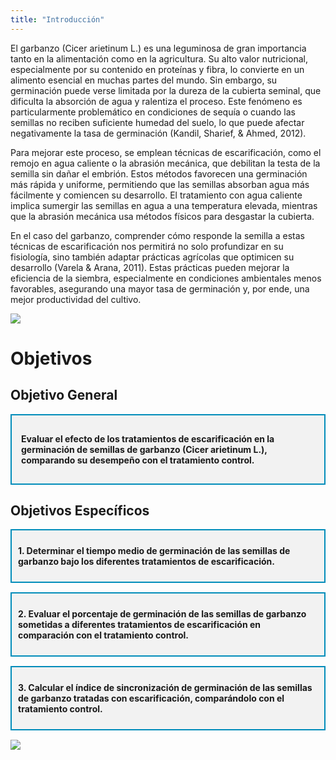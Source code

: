 ---
title: "Introducción"
---
El garbanzo (Cicer arietinum L.) es una leguminosa de gran importancia tanto en la alimentación como en la agricultura. Su alto valor nutricional, especialmente por su contenido en proteínas y fibra, lo convierte en un alimento esencial en muchas partes del mundo. Sin embargo, su germinación puede verse limitada por la dureza de la cubierta seminal, que dificulta la absorción de agua y ralentiza el proceso. Este fenómeno es particularmente problemático en condiciones de sequía o cuando las semillas no reciben suficiente humedad del suelo, lo que puede afectar negativamente la tasa de germinación (Kandil, Sharief, & Ahmed, 2012).

Para mejorar este proceso, se emplean técnicas de escarificación, como el remojo en agua caliente o la abrasión mecánica, que debilitan la testa de la semilla sin dañar el embrión. Estos métodos favorecen una germinación más rápida y uniforme, permitiendo que las semillas absorban agua más fácilmente y comiencen su desarrollo. El tratamiento con agua caliente implica sumergir las semillas en agua a una temperatura elevada, mientras que la abrasión mecánica usa métodos físicos para desgastar la cubierta.

En el caso del garbanzo, comprender cómo responde la semilla a estas técnicas de escarificación nos permitirá no solo profundizar en su fisiología, sino también adaptar prácticas agrícolas que optimicen su desarrollo (Varela & Arana, 2011). Estas prácticas pueden mejorar la eficiencia de la siembra, especialmente en condiciones ambientales menos favorables, asegurando una mayor tasa de germinación y, por ende, una mejor productividad del cultivo.

![](images/garba.jpeg){fig-align="center"}

# Objetivos

## Objetivo General

::: {style="border: 2px solid #008CBA; padding: 15px; margin-bottom: 20px; background-color: #f2f2f2;"}
<strong>Evaluar el efecto de los tratamientos de escarificación en la germinación de semillas de garbanzo (Cicer arietinum L.), comparando su desempeño con el tratamiento control.</strong>
:::

## Objetivos Específicos

::: {style="border: 2px solid #008CBA; padding: 10px; margin-bottom: 15px; background-color: #f2f2f2;"}
<strong>1. Determinar el tiempo medio de germinación de las semillas de garbanzo bajo los diferentes tratamientos de escarificación.</strong>
:::

::: {style="border: 2px solid #008CBA; padding: 10px; margin-bottom: 15px; background-color: #f2f2f2;"}
<strong>2. Evaluar el porcentaje de germinación de las semillas de garbanzo sometidas a diferentes tratamientos de escarificación en comparación con el tratamiento control.</strong>
:::

::: {style="border: 2px solid #008CBA; padding: 10px; margin-bottom: 15px; background-color: #f2f2f2;"}
<strong>3. Calcular el índice de sincronización de germinación de las semillas de garbanzo tratadas con escarificación, comparándolo con el tratamiento control.</strong>
:::

![](images/escari.jpeg){fig-align="center"}
